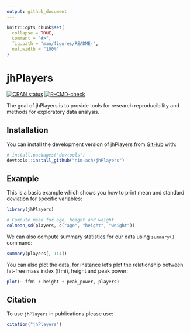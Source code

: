 ```yaml
---
output: github_document
---
```


<!-- README.md is generated from README.Rmd. Please edit that file -->

```r
knitr::opts_chunk$set(
  collapse = TRUE,
  comment = "#>",
  fig.path = "man/figures/README-",
  out.width = "100%"
)
```

# jhPlayers

<!-- badges: start -->
[![CRAN status](https://www.r-pkg.org/badges/version/jhPlayers)](https://CRAN.R-project.org/package=jhPlayers)
[![R-CMD-check](https://github.com/nim-ach/jhPlayers/workflows/R-CMD-check/badge.svg)](https://github.com/nim-ach/jhPlayers/actions)
<!-- badges: end -->

The goal of jhPlayers is to provide tools for research reproducibility and methods for exploratory data analysis.

## Installation

You can install the development version of jhPlayers from [GitHub](https://github.com/) with:

``` r
# install.packages("devtools")
devtools::install_github("nim-ach/jhPlayers")
```

## Example

This is a basic example which shows you how to print mean and standard deviation for specific variables:

```r
library(jhPlayers)

# Compute mean for age, height and weight
colmean_sd(players, c("age", "height", "weight"))
```

We can also compute summary statistics for our data using `summary()` command:

```r
summary(players[, 1:4])
```

You can also plot the data, for instance let's plot the relationship between fat-free mass index (ffmi), height and peak power:

```r
plot(~ ffmi + height + peak_power, players)
```

## Citation

To use `jhPlayers` in publications please use:

```r
citation("jhPlayers")
```

